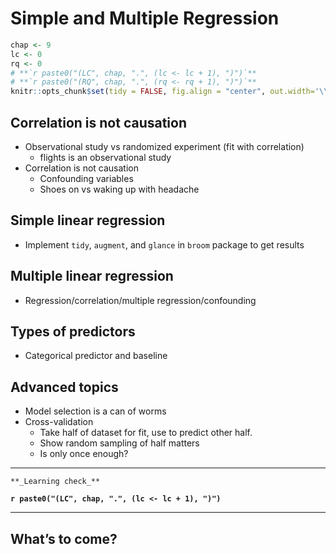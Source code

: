 # Simple and Multiple Regression {#regress}
    
```r
chap <- 9
lc <- 0
rq <- 0
# **`r paste0("(LC", chap, ".", (lc <- lc + 1), ")")`**
# **`r paste0("(RQ", chap, ".", (rq <- rq + 1), ")")`**
knitr::opts_chunk$set(tidy = FALSE, fig.align = "center", out.width='\\textwidth')
```

## Correlation is not causation

+ Observational study vs randomized experiment (fit with correlation)
    + flights is an observational study
+ Correlation is not causation
    + Confounding variables
    + Shoes on vs waking up with headache
    
## Simple linear regression

+ Implement `tidy`, `augment`, and `glance` in `broom` package to get results
    
## Multiple linear regression {#mlr}

+ Regression/correlation/multiple regression/confounding

## Types of predictors   

+ Categorical predictor and baseline 
    
## Advanced topics

+ Model selection is a can of worms 
+ Cross-validation
    + Take half of dataset for fit, use to predict other half.
    + Show random sampling of half matters
    + Is only once enough?
            
***
```block
**_Learning check_**
```

**`r paste0("(LC", chap, ".", (lc <- lc + 1), ")")`**

***        
    
## What's to come?             
